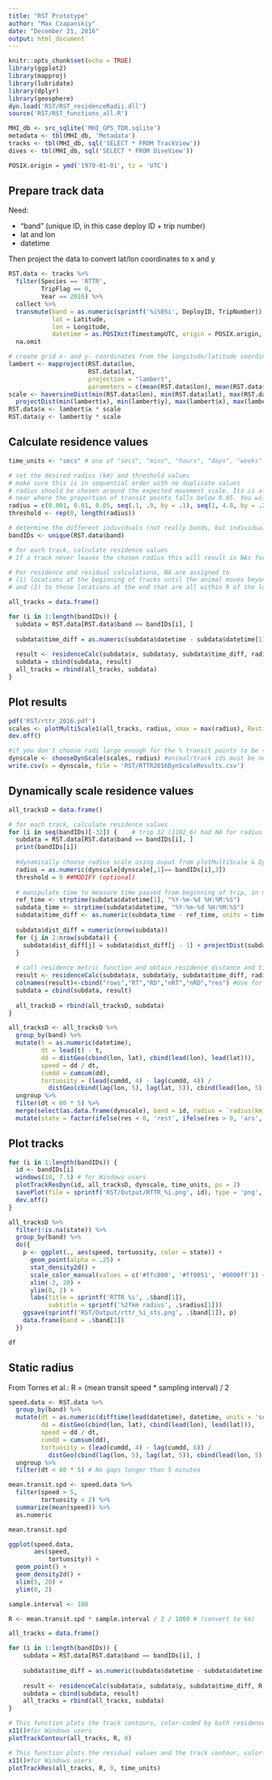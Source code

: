 ```yaml
---
title: "RST Prototype"
author: "Max Czapanskiy"
date: "December 21, 2016"
output: html_document
---
```


```r
knitr::opts_chunk$set(echo = TRUE)
library(ggplot2)
library(mapproj)
library(lubridate)
library(dplyr)
library(geosphere)
dyn.load('RST/RST_residenceRadii.dll')
source('RST/RST_functions_all.R')

MHI_db <- src_sqlite('MHI_GPS_TDR.sqlite')
metadata <- tbl(MHI_db, 'Metadata')
tracks <- tbl(MHI_db, sql('SELECT * FROM TrackView'))
dives <- tbl(MHI_db, sql('SELECT * FROM DiveView'))

POSIX.origin = ymd('1970-01-01', tz = 'UTC')
```

## Prepare track data
Need:

 * "band" (unique ID, in this case deploy ID + trip number)
 * lat and lon
 * datetime
 
Then project the data to convert lat/lon coordinates to x and y
 
```r
RST.data <- tracks %>%
  filter(Species == 'RTTR',
         TripFlag == 0,
         Year == 2016) %>%
  collect %>%
  transmute(band = as.numeric(sprintf('%i%05i', DeployID, TripNumber)),
            lat = Latitude,
            lon = Longitude,
            datetime = as.POSIXct(TimestampUTC, origin = POSIX.origin, tz = 'UTC')) %>%
  na.omit

# create grid x- and y- coordinates from the longitude/latitude coordinates
lambert <- mapproject(RST.data$lon, 
                      RST.data$lat, 
                      projection = "lambert", 
                      parameters = c(mean(RST.data$lon), mean(RST.data$lat)))
scale <- haversineDist(min(RST.data$lon), min(RST.data$lat), max(RST.data$lon), max(RST.data$lat)) / 
  projectDist(min(lambert$x), min(lambert$y), max(lambert$x), max(lambert$y), 1)
RST.data$x <- lambert$x * scale
RST.data$y <- lambert$y * scale
```

## Calculate residence values

```r
time_units <- "secs" # one of "secs", "mins", "hours", "days", "weeks"

# set the desired radius (km) and threshold values
# make sure this is in sequential order with no duplicate values
# radius should be chosen around the expected movement scale. Its is also helpful to increase the resolution of radii increments
# near where the proportion of transit points falls below 0.05. You will probably need to run this a couple of times to refine.
radius = c(0.001, 0.01, 0.05, seq(.1, .9, by = .1), seq(1, 4.8, by = .2), seq(5, 10, by = .5)) 
threshold <- rep(0, length(radius))

# determine the different individuals (not really bands, but individual trip ids)
bandIDs <- unique(RST.data$band)

# for each track, calculate residence values
# If a track never leaves the chosen radius this will result in NAs for residence time, distance and residuals and an associated warning.

# For residence and residual calculations, NA are assigned to 
# (1) locations at the beginning of tracks until the animal moves beyond R from the initial point, 
# and (2) to those locations at the end that are all within R of the last radius built.

all_tracks = data.frame()

for (i in 1:length(bandIDs)) {
  subdata = RST.data[RST.data$band == bandIDs[i], ]
  
  subdata$time_diff = as.numeric(subdata$datetime - subdata$datetime[1], units = time_units)
  
  result <- residenceCalc(subdata$x, subdata$y, subdata$time_diff, radius, threshold)
  subdata = cbind(subdata, result)
  all_tracks = rbind(all_tracks, subdata)
}
```

## Plot results

```r
pdf('RST/rttr_2016.pdf')
scales <- plotMultiScale1(all_tracks, radius, xmax = max(radius), Resti = 1.9)
dev.off()

#if you don't choose radi large enough for the % transit points to be <0.05 then chooseDynScale will return an error
dynscale <- chooseDynScale(scales, radius) #animal/track ids must be numeric
write.csv(x = dynscale, file = 'RST/RTTR2016DynScaleResults.csv')
```

## Dynamically scale residence values

``` r
all_tracksD = data.frame()

# for each track, calculate residence values
for (i in seq(bandIDs)[-32]) {    # trip 32 (1102_6) had NA for radius
  subdata = RST.data[RST.data$band == bandIDs[i], ]
  print(bandIDs[i])
  
  #dynamically choose radius scale using ouput from plotMultiScale & DynScale
  radius = as.numeric(dynscale[dynscale[,1]== bandIDs[i],3])
  threshold = 0 ##MODIFY (optional)
  
  # manipulate time to measure time passed from beginning of trip, in minutes (for residence computation)
  ref_time <- strptime(subdata$datetime[1], "%Y-%m-%d %H:%M:%S")
  subdata_time <- strptime(subdata$datetime, "%Y-%m-%d %H:%M:%S")
  subdata$time_diff <- as.numeric(subdata_time - ref_time, units = time_units)
  
  subdata$dist_diff = numeric(nrow(subdata))
  for (j in 2:nrow(subdata)) {
    subdata$dist_diff[j] = subdata$dist_diff[j - 1] + projectDist(subdata$x[j], subdata$y[j], subdata$x[j - 1], subdata$y[j - 1], 1)
  }
  
  # call residence metric function and obtain residence distance and time	
  result <- residenceCalc(subdata$x, subdata$y, subdata$time_diff, radius, threshold)
  colnames(result)<-cbind("rows","RT","RD","nRT","nRD","res") #Use for choosing radius dynamically -rename column names in result so scale independent
  subdata = cbind(subdata, result)
  
  all_tracksD = rbind(all_tracksD, subdata)
}

all_tracksD <- all_tracksD %>%
  group_by(band) %>%
  mutate(t = as.numeric(datetime),
         dt = lead(t) - t,
         dd = distGeo(cbind(lon, lat), cbind(lead(lon), lead(lat))),
         speed = dd / dt,
         cumdd = cumsum(dd),
         tortuosity = (lead(cumdd, 4) - lag(cumdd, 4)) / 
           distGeo(cbind(lag(lon, 5), lag(lat, 5)), cbind(lead(lon, 5), lead(lat, 5)))) %>%
  ungroup %>%
  filter(dt < 60 * 5) %>%
  merge(select(as.data.frame(dynscale), band = id, radius = `radius(km)`)) %>%
  mutate(state = factor(ifelse(res < 0, 'rest', ifelse(res > 0, 'ars', 'transit'))))
```

## Plot tracks

```r
for (i in 1:length(bandIDs)) {
  id <- bandIDs[i]
  windows(10, 7.5) # for Windows users
  plotTrackResDyn(id, all_tracksD, dynscale, time_units, ps = 2)
  savePlot(file = sprintf('RST/Output/RTTR_%i.png', id), type = 'png', device = dev.cur()) #for Windows users
  dev.off()
}
```

```r
all_tracksD %>%
  filter(!is.na(state)) %>%
  group_by(band) %>%
  do({
    p <- ggplot(., aes(speed, tortuosity, color = state)) +
      geom_point(alpha = .25) +
      stat_density2d() +
      scale_color_manual(values = c('#ffc800', '#ff0051', '#0000ff')) +
      xlim(-2, 20) +
      ylim(0, 2) +
      labs(title = sprintf('RTTR %i', .$band[1]),
           subtitle = sprintf('%2fkm radius', .$radius[1]))
    ggsave(sprintf('RST/Output/rttr_%i_sts.png', .$band[1]), p)
    data.frame(band = .$band[1])
  })
```

```r
df
```

## Static radius

From Torres et al.: R = (mean transit speed * sampling interval) / 2

```r
speed.data <- RST.data %>%
  group_by(band) %>%
  mutate(dt = as.numeric(difftime(lead(datetime), datetime, units = 'secs')),
         dd = distGeo(cbind(lon, lat), cbind(lead(lon), lead(lat))),
         speed = dd / dt,
         cumdd = cumsum(dd),
         tortuosity = (lead(cumdd, 4) - lag(cumdd, 6)) / 
           distGeo(cbind(lag(lon, 5), lag(lat, 5)), cbind(lead(lon, 5), lead(lat, 5)))) %>%
  ungroup %>%
  filter(dt < 60 * 5) # No gaps longer than 5 minutes

mean.transit.spd <- speed.data %>%
  filter(speed > 5,
         tortuosity < 2) %>%
  summarize(mean(speed)) %>% 
  as.numeric

mean.transit.spd

ggplot(speed.data,
       aes(speed, 
           tortuosity)) +
  geom_point() +
  geom_density2d() +
  xlim(5, 20) +
  ylim(0, 2)

sample.interval <- 180

R <- mean.transit.spd * sample.interval / 2 / 1000 # (convert to km)
```

```r
all_tracks = data.frame()

for (i in 1:length(bandIDs)) {
	subdata = RST.data[RST.data$band == bandIDs[i], ]
	
	subdata$time_diff = as.numeric(subdata$datetime - subdata$datetime[1], units = time_units)
	
	result <- residenceCalc(subdata$x, subdata$y, subdata$time_diff, R, threshold)
	subdata = cbind(subdata, result)
	all_tracks = rbind(all_tracks, subdata)
}
```

```r
# This function plots the track contours, color-coded by both residence time and distance:
x11()#for Windows users
plotTrackContour(all_tracks, R, 0)

# This function plots the residual values and the track contour, color-coded by sign of residual:
x11()#for Windows users
plotTrackRes(all_tracks, R, 0, time_units)
```
